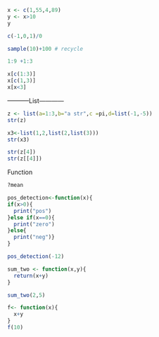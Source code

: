 ```r
x <- c(1,55,4,89)
y <- x>10
y
```

```r
c(-1,0,1)/0
```

```r
sample(10)+100 # recycle
```

```r
1:9 +1:3
```

```r
x[c(1:3)]
x[c(1,3)]
x[x<3]

```
-----------List------------
```r
z <- list(a=1:3,b="a str",c =pi,d=list(-1,-5))
str(z)
```

```r
x3<-list(1,2,list(2,list(3)))
str(x3)
```
```r
str(z[4])
str(z[[4]])
```
Function
```r
?mean
```

```r
pos_detection<-function(x){
if(x>0){
  print("pos")
}else if(x==0){
  print("zero")
}else{
  print("neg")}
}

pos_detection(-12)
```

```r
sum_two <- function(x,y){
  return(x+y)
}

sum_two(2,5)
```

```r
f<- function(x){
  x+y
}
f(10)
```

